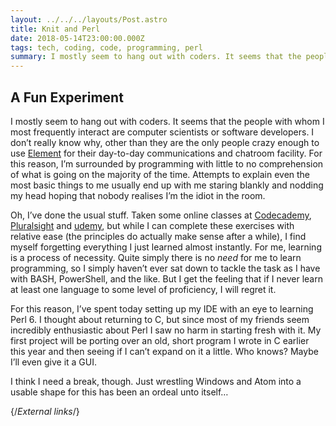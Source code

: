 ```yaml
---
layout: ../../../layouts/Post.astro
title: Knit and Perl
date: 2018-05-14T23:00:00.000Z
tags: tech, coding, code, programming, perl
summary: I mostly seem to hang out with coders. It seems that the people with whom I most frequently interact are computer scientists or software developers…
---
```


## A Fun Experiment

I mostly seem to hang out with coders. It seems that the people with whom I most frequently interact are computer scientists or software developers. I don’t really know why, other than they are the only people crazy enough to use [Element][element] for their day-to-day communications and chatroom facility. For this reason, I’m surrounded by programming with little to no comprehension of what is going on the majority of the time. Attempts to explain even the most basic things to me usually end up with me staring blankly and nodding my head hoping that nobody realises I’m the idiot in the room.

Oh, I’ve done the usual stuff. Taken some online classes at [Codecademy][codecademy], [Pluralsight][pluralsight] and [udemy][udemy], but while I can complete these exercises with relative ease (the principles do actually make sense after a while), I find myself forgetting everything I just learned almost instantly. For me, learning is a process of necessity. Quite simply there is no _need_ for me to learn programming, so I simply haven’t ever sat down to tackle the task as I have with BASH, PowerShell, and the like. But I get the feeling that if I never learn at least one language to some level of proficiency, I will regret it.

For this reason, I’ve spent today setting up my IDE with an eye to learning Perl 6. I thought about returning to C, but since most of my friends seem incredibly enthusiastic about Perl I saw no harm in starting fresh with it. My first project will be porting over an old, short program I wrote in C earlier this year and then seeing if I can’t expand on it a little. Who knows? Maybe I’ll even give it a GUI.

I think I need a break, though. Just wrestling Windows and Atom into a usable shape for this has been an ordeal unto itself…

{/*External links*/}

[codecademy]: https://codecademy.com
[element]: https://element.io
[pluralsight]: https://pluralsight.com
[udemy]: https://udemy.com
